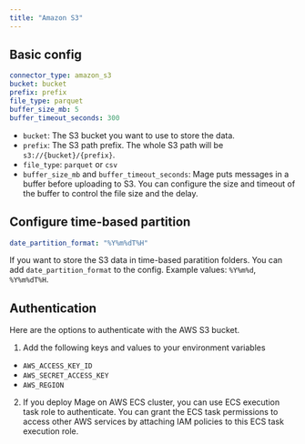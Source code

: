 ```yaml
---
title: "Amazon S3"
---
```


## Basic config

```yaml
connector_type: amazon_s3
bucket: bucket
prefix: prefix
file_type: parquet
buffer_size_mb: 5
buffer_timeout_seconds: 300
```

* `bucket`: The S3 bucket you want to use to store the data.
* `prefix`: The S3 path prefix. The whole S3 path will be `s3://{bucket}/{prefix}`.
* `file_type`: `parquet` or `csv`
* `buffer_size_mb` and `buffer_timeout_seconds`: Mage puts messages in a buffer before uploading to S3.
  You can configure the size and timeout of the buffer to control the file size and the delay.

## Configure time-based partition

```yaml
date_partition_format: "%Y%m%dT%H"

```

If you want to store the S3 data in time-based paratition folders. You can add `date_partition_format`
to the config. Example values: `%Y%m%d`, `%Y%m%dT%H`.

## Authentication

Here are the options to authenticate with the AWS S3 bucket.

1. Add the following keys and values to your environment variables

* `AWS_ACCESS_KEY_ID`
* `AWS_SECRET_ACCESS_KEY`
* `AWS_REGION`

2. If you deploy Mage on AWS ECS cluster, you can use ECS execution task role to authenticate.
   You can grant the ECS task permissions to access other AWS services by attaching IAM policies
   to this ECS task execution role.
